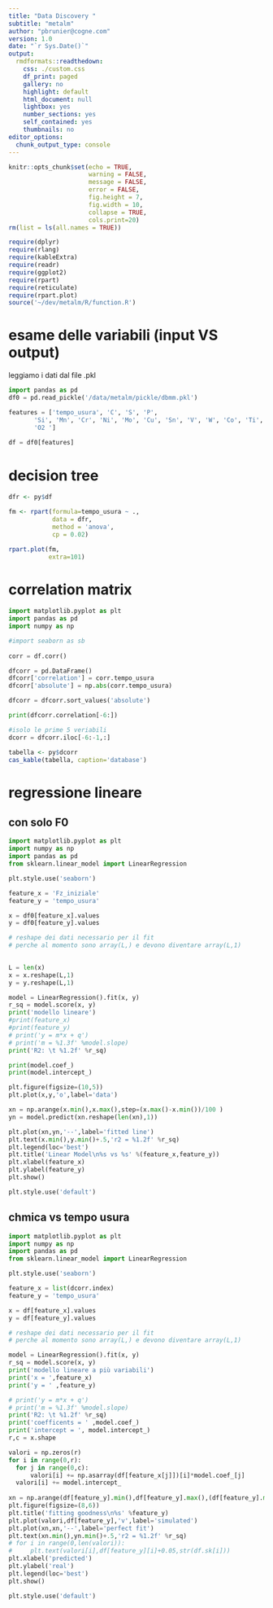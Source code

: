 ```yaml
---
title: "Data Discovery "
subtitle: "metalm"
author: "pbrunier@cogne.com"
version: 1.0 
date: "`r Sys.Date()`"
output:
  rmdformats::readthedown:
    css: ./custom.css
    df_print: paged
    gallery: no
    highlight: default
    html_document: null
    lightbox: yes
    number_sections: yes
    self_contained: yes
    thumbnails: no
editor_options:
  chunk_output_type: console
---
```


```r
knitr::opts_chunk$set(echo = TRUE,
                      warning = FALSE,
                      message = FALSE,
                      error = FALSE,
                      fig.height = 7,
                      fig.width = 10,
                      collapse = TRUE,
                      cols.print=20)
rm(list = ls(all.names = TRUE))

require(dplyr)
require(rlang)
require(kableExtra)
require(readr)
require(ggplot2)
require(rpart)
require(reticulate)
require(rpart.plot)
source('~/dev/metalm/R/function.R')
```

# esame delle variabili (input VS output)

leggiamo i dati dal file .pkl

```python
import pandas as pd
df0 = pd.read_pickle('/data/metalm/pickle/dbmm.pkl')

features = ['tempo_usura', 'C', 'S', 'P',
       'Si', 'Mn', 'Cr', 'Ni', 'Mo', 'Cu', 'Sn', 'V', 'W', 'Co', 'Ti', 'N2',
       'O2 ']
       
df = df0[features]
```


# decision tree
```r
dfr <- py$df

fm <- rpart(formula=tempo_usura ~ .,
            data = dfr,
            method = 'anova',
            cp = 0.02)

rpart.plot(fm,
           extra=101)

```

# correlation matrix 
```python
import matplotlib.pyplot as plt
import pandas as pd
import numpy as np

#import seaborn as sb
  
corr = df.corr()

dfcorr = pd.DataFrame()
dfcorr['correlation'] = corr.tempo_usura
dfcorr['absolute'] = np.abs(corr.tempo_usura)

dfcorr = dfcorr.sort_values('absolute')

print(dfcorr.correlation[-6:])

#isolo le prime 5 veriabili
dcorr = dfcorr.iloc[-6:-1,:]

```

```r
tabella <- py$dcorr
cas_kable(tabella, caption='database')
```

# regressione lineare

## con solo F0
```python

import matplotlib.pyplot as plt
import numpy as np
import pandas as pd
from sklearn.linear_model import LinearRegression

plt.style.use('seaborn')

feature_x = 'Fz_iniziale'
feature_y = 'tempo_usura'

x = df0[feature_x].values
y = df0[feature_y].values

# reshape dei dati necessario per il fit
# perche al momento sono array(L,) e devono diventare array(L,1)

   
L = len(x)
x = x.reshape(L,1)
y = y.reshape(L,1)

model = LinearRegression().fit(x, y)
r_sq = model.score(x, y)
print('modello lineare')
#print(feature_x)
#print(feature_y)
# print('y = m*x + q')
# print('m = %1.3f' %model.slope)
print('R2: \t %1.2f' %r_sq)

print(model.coef_)
print(model.intercept_)

plt.figure(figsize=(10,5))
plt.plot(x,y,'o',label='data')

xn = np.arange(x.min(),x.max(),step=(x.max()-x.min())/100 )
yn = model.predict(xn.reshape(len(xn),1))

plt.plot(xn,yn,'--',label='fitted line')
plt.text(x.min(),y.min()+.5,'r2 = %1.2f' %r_sq)
plt.legend(loc='best')
plt.title('Linear Model\n%s vs %s' %(feature_x,feature_y))
plt.xlabel(feature_x)
plt.ylabel(feature_y)
plt.show()

plt.style.use('default')

```

## chmica vs tempo usura

```python
import matplotlib.pyplot as plt
import numpy as np
import pandas as pd
from sklearn.linear_model import LinearRegression

plt.style.use('seaborn')

feature_x = list(dcorr.index)
feature_y = 'tempo_usura'

x = df[feature_x].values
y = df[feature_y].values

# reshape dei dati necessario per il fit
# perche al momento sono array(L,) e devono diventare array(L,1)

model = LinearRegression().fit(x, y)
r_sq = model.score(x, y)
print('modello lineare a più variabili')
print('x = ',feature_x)
print('y = ' ,feature_y)

# print('y = m*x + q')
# print('m = %1.3f' %model.slope)
print('R2: \t %1.2f' %r_sq)
print('coefficents = ' ,model.coef_)
print('intercept = ', model.intercept_)
r,c = x.shape

valori = np.zeros(r)
for i in range(0,r):
  for j in range(0,c):
      valori[i] += np.asarray(df[feature_x[j]])[i]*model.coef_[j]
  valori[i] += model.intercept_
  
xn = np.arange(df[feature_y].min(),df[feature_y].max(),(df[feature_y].max()-df[feature_y].min())/100)
plt.figure(figsize=(8,6))
plt.title('fitting goodness\n%s' %feature_y)
plt.plot(valori,df[feature_y],'v',label='simulated')
plt.plot(xn,xn,'--',label='perfect fit')
plt.text(xn.min(),yn.min()+.5,'r2 = %1.2f' %r_sq)
# for i in range(0,len(valori)):
#     plt.text(valori[i],df[feature_y][i]+0.05,str(df.sk[i]))
plt.xlabel('predicted')
plt.ylabel('real')
plt.legend(loc='best')
plt.show()

plt.style.use('default')

    
```

